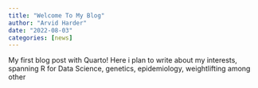 ```yaml
---
title: "Welcome To My Blog"
author: "Arvid Harder"
date: "2022-08-03"
categories: [news]
---
```


My first blog post with Quarto! Here i plan to write about my interests, spanning R for Data Science, genetics, epidemiology, weightlifting among other
